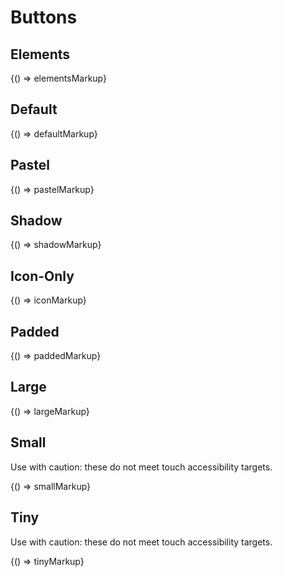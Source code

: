 
<Meta title="Legacy/Components/Buttons" />

# Buttons

## Elements

<Canvas>
  <Story name="Elements" height="50px">
    {() => elementsMarkup}
  </Story>
</Canvas>

## Default

<Canvas>
  <Story name="Default" height="50px">
    {() => defaultMarkup}
  </Story>
</Canvas>

## Pastel

<Canvas>
  <Story name="Pastel" height="50px">
    {() => pastelMarkup}
  </Story>
</Canvas>

## Shadow

<Canvas>
  <Story name="Shadow" height="50px">
    {() => shadowMarkup}
  </Story>
</Canvas>

## Icon-Only

<Canvas>
  <Story name="Icon-Only" height="50px">
    {() => iconMarkup}
  </Story>
</Canvas>

## Padded

<Canvas>
  <Story name="Padded" height="75px">
    {() => paddedMarkup}
  </Story>
</Canvas>

## Large

<Canvas>
  <Story name="Large" height="75px">
    {() => largeMarkup}
  </Story>
</Canvas>

## Small

Use with caution: these do not meet touch accessibility targets.

<Canvas>
  <Story name="Small" height="50px">
    {() => smallMarkup}
  </Story>
</Canvas>

## Tiny

Use with caution: these do not meet touch accessibility targets.

<Canvas>
  <Story name="Tiny" height="50px">
    {() => tinyMarkup}
  </Story>
</Canvas>
